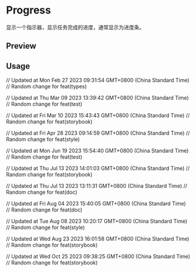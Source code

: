 

<Meta of={ProgressStories} />

<RadixPrimitiveDocsButton name='progress' />

# Progress

显示一个指示器，显示任务完成的进度，通常显示为进度条。

## Preview

<Canvas of={ProgressStories.Default} />

## Usage



<Source code={importCode} language='ts' dark />
<Source code={usageCode} language='tsx' dark />

// Updated at Mon Feb 27 2023 09:31:54 GMT+0800 (China Standard Time)
// Random change for feat(types)

// Updated at Thu Mar 09 2023 13:39:42 GMT+0800 (China Standard Time)
// Random change for feat(test)

// Updated at Fri Mar 10 2023 15:43:43 GMT+0800 (China Standard Time)
// Random change for feat(storybook)

// Updated at Fri Apr 28 2023 09:14:59 GMT+0800 (China Standard Time)
// Random change for feat(style)

// Updated at Mon Jun 19 2023 15:54:40 GMT+0800 (China Standard Time)
// Random change for feat(test)

// Updated at Thu Jul 13 2023 14:01:03 GMT+0800 (China Standard Time)
// Random change for feat(storybook)

// Updated at Thu Jul 13 2023 13:11:31 GMT+0800 (China Standard Time)
// Random change for feat(doc)

// Updated at Fri Aug 04 2023 15:40:05 GMT+0800 (China Standard Time)
// Random change for feat(doc)

// Updated at Tue Aug 08 2023 10:20:17 GMT+0800 (China Standard Time)
// Random change for feat(style)

// Updated at Wed Aug 23 2023 16:01:58 GMT+0800 (China Standard Time)
// Random change for feat(storybook)

// Updated at Wed Oct 25 2023 09:38:25 GMT+0800 (China Standard Time)
// Random change for feat(storybook)
